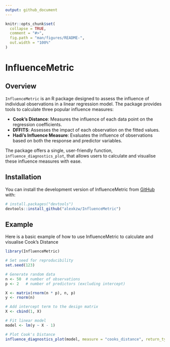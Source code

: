 ```yaml
---
output: github_document
---
```


<!-- README.md is generated from README.Rmd. Please edit that file -->

```r
knitr::opts_chunk$set(
  collapse = TRUE,
  comment = "#>",
  fig.path = "man/figures/README-",
  out.width = "100%"
)
```

# InfluenceMetric

<!-- badges: start -->
<!-- badges: end -->

## Overview

`InfluenceMetric` is an R package designed to assess the influence of individual observations in a linear regression model. The package provides tools to calculate three popular influence measures:

- **Cook's Distance**: Measures the influence of each data point on the regression coefficients.
- **DFFITS**: Assesses the impact of each observation on the fitted values.
- **Hadi's Influence Measure**: Evaluates the influence of observations based on both the response and predictor variables.

The package offers a single, user-friendly function, `influence_diagnostics_plot`, that allows users to calculate and visualise these influence measures with ease.

## Installation

You can install the development version of InfluenceMetric from [GitHub](https://github.com/) with:

``` r
# install.packages("devtools")
devtools::install_github("alexkzw/InfluenceMetric")
```

## Example

Here is a basic example of how to use InfluenceMetric to calculate and visualise Cook's Distance
```r
library(InfluenceMetric)

# Set seed for reproducibility
set.seed(123)

# Generate random data
n <- 50  # number of observations
p <- 2   # number of predictors (excluding intercept)

X <- matrix(rnorm(n * p), n, p)
y <- rnorm(n)

# Add intercept term to the design matrix
X <- cbind(1, X)

# Fit linear model
model <- lm(y ~ X - 1)

# Plot Cook's Distance
influence_diagnostics_plot(model, measure = "cooks_distance", return_type = "plot", X, y)
```
